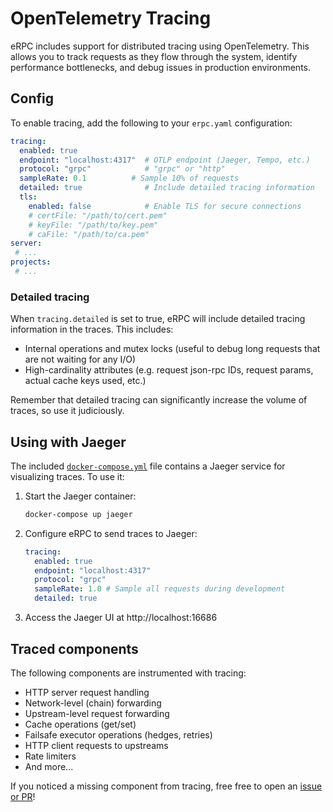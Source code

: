 # OpenTelemetry Tracing

eRPC includes support for distributed tracing using OpenTelemetry. This allows you to track requests as they flow through the system, identify performance bottlenecks, and debug issues in production environments.

## Config

To enable tracing, add the following to your `erpc.yaml` configuration:

```yaml
tracing:
  enabled: true
  endpoint: "localhost:4317"  # OTLP endpoint (Jaeger, Tempo, etc.)
  protocol: "grpc"            # "grpc" or "http"
  sampleRate: 0.1          # Sample 10% of requests
  detailed: true              # Include detailed tracing information
  tls:
    enabled: false            # Enable TLS for secure connections
    # certFile: "/path/to/cert.pem"
    # keyFile: "/path/to/key.pem"
    # caFile: "/path/to/ca.pem"
server:
 # ...
projects:
 # ...
```

### Detailed tracing

When `tracing.detailed` is set to true, eRPC will include detailed tracing information in the traces. This includes:
- Internal operations and mutex locks (useful to debug long requests that are not waiting for any I/O)
- High-cardinality attributes (e.g. request json-rpc IDs, request params, actual cache keys used, etc.)

Remember that detailed tracing can significantly increase the volume of traces, so use it judiciously.

## Using with Jaeger

The included [`docker-compose.yml`](https://github.com/erpc/erpc/blob/main/docker-compose.yml) file contains a Jaeger service for visualizing traces. To use it:

1. Start the Jaeger container:
   ```bash
   docker-compose up jaeger
   ```

2. Configure eRPC to send traces to Jaeger:
   ```yaml
   tracing:
     enabled: true
     endpoint: "localhost:4317"
     protocol: "grpc"
     sampleRate: 1.0 # Sample all requests during development
     detailed: true
   ```

3. Access the Jaeger UI at http://localhost:16686

## Traced components

The following components are instrumented with tracing:

- HTTP server request handling
- Network-level (chain) forwarding
- Upstream-level request forwarding
- Cache operations (get/set)
- Failsafe executor operations (hedges, retries)
- HTTP client requests to upstreams
- Rate limiters
- And more...

If you noticed a missing component from tracing, free free to open an [issue or PR](https://github.com/erpc/erpc/issues/new)!

